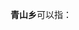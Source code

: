 '''青山乡'''可以指：
{{PRC admin/disambig|22/01/82/204/000|23/07/22/205/000|23/09/21/200/000|23/10/25/201/000|34/15/03/201/000|34/17/21/202/000|43/10/27/213/000|51/13/22/238/000|63/01/21/201/000|64/03/23/202/000}}
{{disambig|cat=三字中国乡名消歧义}}